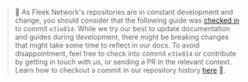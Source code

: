 > 🤖 As Fleek Network's repositories are in constant development and change, you should consider that the following guide was [checked in](https://git-scm.com/docs/git-checkout) to commit `e31e814`. While we try our best to update documentation and guides during development, there might be breaking changes that might take some time to reflect in our docs. To avoid disappointment, feel free to check into commit `e31e814` or contribute by getting in touch with us, or sending a PR in the relevant context. Learn how to checkout a commit in our repository history [here](../../reference/Git/how-to-checkout-a-commit-in-project-history) 🙏.